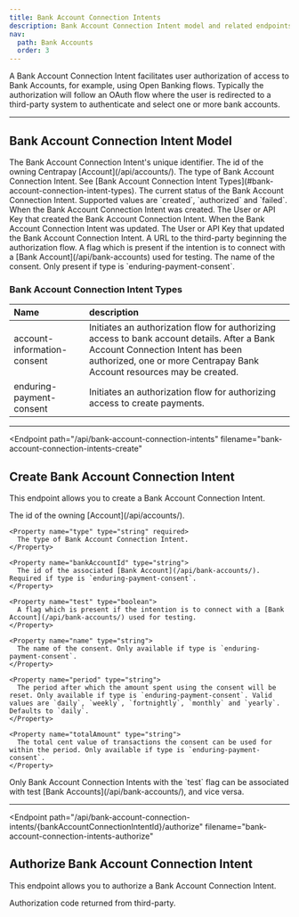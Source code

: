 ```yaml
---
title: Bank Account Connection Intents
description: Bank Account Connection Intent model and related endpoints
nav:
  path: Bank Accounts
  order: 3
---
```


A Bank Account Connection Intent facilitates user authorization of access to Bank Accounts, for example, using Open Banking flows. Typically the authorization will follow an OAuth flow where the user is redirected to a third-party system to authenticate and select one or more bank accounts.

---

## Bank Account Connection Intent Model

<Properties>
  <Property name="id" type="string">
    The Bank Account Connection Intent's unique identifier.
  </Property>

  <Property name="accountId" type="string">
    The id of the owning Centrapay [Account](/api/accounts/).
  </Property>

  <Property name="type" type="string">
    The type of Bank Account Connection Intent. See [Bank Account Connection Intent Types](#bank-account-connection-intent-types).
  </Property>

  <Property name="status" type="string">
    The current status of the Bank Account Connection Intent. Supported values are `created`, `authorized` and `failed`.
  </Property>

  <Property name="createdAt" type="timestamp">
    When the Bank Account Connection Intent was created.
  </Property>

  <Property name="createdBy" type="crn">
    The User or API Key that created the Bank Account Connection Intent.
  </Property>

  <Property name="updatedAt" type="timestamp">
    When the Bank Account Connection Intent was updated.
  </Property>

  <Property name="updatedBy" type="crn">
    The User or API Key that updated the Bank Account Connection Intent.
  </Property>

  <Property name="authorizationUrl" type="string">
    A URL to the third-party beginning the authorization flow.
  </Property>

  <Property name="test" type="boolean">
    A flag which is present if the intention is to connect with a [Bank Account](/api/bank-accounts) used for testing.
  </Property>

  <Property name="name" type="string">
      The name of the consent. Only present if type is `enduring-payment-consent`.
    </Property>
</Properties>

### Bank Account Connection Intent Types

|      Name                   |                                                                                               description                                                                                                |
| :-------------------------- | :------------------------------------------------------------------------------------------------------------------------------------------------------------------------------------------------------- |
| account-information-consent | Initiates an authorization flow for authorizing access to bank account details. After a Bank Account Connection Intent has been authorized, one or more Centrapay Bank Account resources may be created. |
| enduring-payment-consent    | Initiates an authorization flow for authorizing access to create payments.                                                                                                                               |

---

<Endpoint
  path="/api/bank-account-connection-intents"
  filename="bank-account-connection-intents-create"
>
  ## Create Bank Account Connection Intent <Badge type="experimental"/>

  This endpoint allows you to create a Bank Account Connection Intent.

  <Properties>
    <Property name="accountId" type="string" required>
      The id of the owning [Account](/api/accounts/).
    </Property>

    <Property name="type" type="string" required>
      The type of Bank Account Connection Intent.
    </Property>

    <Property name="bankAccountId" type="string">
      The id of the associated [Bank Account](/api/bank-accounts/). Required if type is `enduring-payment-consent`.
    </Property>

    <Property name="test" type="boolean">
      A flag which is present if the intention is to connect with a [Bank Account](/api/bank-accounts/) used for testing.
    </Property>

    <Property name="name" type="string">
      The name of the consent. Only available if type is `enduring-payment-consent`.
    </Property>

    <Property name="period" type="string">
      The period after which the amount spent using the consent will be reset. Only available if type is `enduring-payment-consent`. Valid values are `daily`, `weekly`, `fortnightly`, `monthly` and `yearly`. Defaults to `daily`.
    </Property>

    <Property name="totalAmount" type="string">
      The total cent value of transactions the consent can be used for within the period. Only available if type is `enduring-payment-consent`.
    </Property>
  </Properties>

  <Properties heading="Errors">
    <Error code="403" message="LIVENESS_MISMATCH">
      Only Bank Account Connection Intents with the `test` flag can be associated with test [Bank Accounts](/api/bank-accounts/), and vice versa.
    </Error>
  </Properties>
</Endpoint>

---

<Endpoint
  path="/api/bank-account-connection-intents/{bankAccountConnectionIntentId}/authorize"
  filename="bank-account-connection-intents-authorize"
>
  ## Authorize Bank Account Connection Intent <Badge type="experimental"/>

  This endpoint allows you to authorize a Bank Account Connection Intent.

  <Properties>
    <Property name="code" type="string" required>
      Authorization code returned from third-party.
    </Property>
  </Properties>
</Endpoint>
